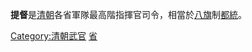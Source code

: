 {{Catnav|頁面分類|...|元明清|清朝|清朝官職爵位}}

{{Catmore|提督}}

'''提督'''是[[清朝|清朝]]各省軍隊最高階指揮官司令，相當於[[八旗|八旗]]制[[都統|都統]]。

[[Category:清朝武官|Category:清朝武官]]
[[Category:清朝地方官员|省]]